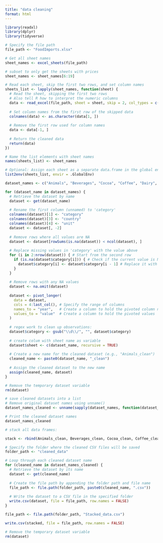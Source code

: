 ```yaml
---
title: "data cleaning"
format: html
---
```

```r
library(readxl)
library(dplyr)
library(tidyverse)
```

```r
# Specify the file path
file_path <- "FoodImports.xlsx"

# Get all sheet names
sheet_names <- excel_sheets(file_path)

# subset to only get the sheets with prices
sheet_names <- sheet_names[6:19]

# Read each sheet, skip the first two rows, and set column names
sheets_list <- lapply(sheet_names, function(sheet) {
  # Read the sheet, skipping the first two rows
  # Also tell R how to interpret the numeric columns
  data <- read_excel(file_path, sheet = sheet, skip = 2, col_types = c("guess", "guess", "guess", "guess", "numeric", "numeric", "numeric", "numeric", "numeric", "numeric", "numeric", "numeric", "numeric", "numeric", "numeric", "numeric", "numeric", "numeric", "numeric", "numeric", "numeric", "numeric", "numeric", "numeric", "numeric", "numeric", "numeric", "numeric", "numeric"))
  
  # Set column names from the first row of the skipped data
  colnames(data) <- as.character(data[1, ])
  
  # Remove the first row used for column names
  data <- data[-1, ]
  
  # Return the cleaned data
  return(data)
})

# Name the list elements with sheet names
names(sheets_list) <- sheet_names

# Optional: Assign each sheet as a separate data.frame in the global environment
list2env(sheets_list, envir = .GlobalEnv)

```

```r
dataset_names <- c("Animals", "Beverages", "Cocoa", "Coffee", "Dairy", "Fish","Fruits","Grains", "Meats", "Nuts", "Other", "Sweets", "Vegetables", "VegOils")
```

```r
for (dataset_name in dataset_names) {
  # Retrieve the dataset by name
  dataset <- get(dataset_name)
  
  # Rename the first column (unnamed) to 'category'
  colnames(dataset)[1] <- "category"
  colnames(dataset)[3] <- "country"
  colnames(dataset)[4] <- "unit"
  dataset <- dataset[, -2]
  
  # Remove rows where all values are NA
  dataset <- dataset[rowSums(is.na(dataset)) < ncol(dataset), ]
  
  # Replace missing values in 'category' with the value above
  for (i in 2:nrow(dataset)) { # Start from the second row
    if (is.na(dataset$category[i])) { # Check if the current value is NA
      dataset$category[i] <- dataset$category[i - 1] # Replace it with the value above
    }
  }
  
  # Remove rows with any NA values
  dataset <- na.omit(dataset)
  
  dataset <- pivot_longer(
    data = dataset,
    cols = 4:last_col(), # Specify the range of columns
    names_to = "year",   # Create a column to hold the pivoted column names
    values_to = "value"  # Create a column to hold the pivoted values
  )
  
  # regex work to clean up observations: 
  dataset$category <- gsub("\\d\\/", "", dataset$category)
  
  # create colum with sheet name as variable
  dataset$sheet <- c(dataset_name, recursive = TRUE)
  
  # Create a new name for the cleaned dataset (e.g., "Animals_clean")
  cleaned_name <- paste0(dataset_name, "_clean")
  
  # Assign the cleaned dataset to the new name
  assign(cleaned_name, dataset)
}

# Remove the temporary dataset variable
rm(dataset)
```


```r
# save cleaned datasets into a list
# Remove original dataset names using unname()
dataset_names_cleaned <- unname(sapply(dataset_names, function(dataset_name) paste0(dataset_name, "_clean")))

# Print the cleaned dataset names
dataset_names_cleaned
```

```r
# stack all data frames: 

stack <- rbind(Animals_clean, Beverages_clean, Cocoa_clean, Coffee_clean, Dairy_clean, Fish_clean, Fruits_clean, Grains_clean, Meats_clean, Nuts_clean, Other_clean, Sweets_clean, Vegetables_clean, VegOils_clean)

```



```r
# Specify the folder where the cleaned CSV files will be saved
folder_path <- "cleaned_data"

# Loop through each cleaned dataset name
for (cleaned_name in dataset_names_cleaned) {
  # Retrieve the dataset by its name
  dataset <- get(cleaned_name)
  
  # Create the file path by appending the folder path and file name
  file_path <- file.path(folder_path, paste0(cleaned_name, ".csv"))
  
  # Write the dataset to a CSV file in the specified folder
  write.csv(dataset, file = file_path, row.names = FALSE)
}

file_path <- file.path(folder_path, "Stacked_data.csv")

write.csv(stacked, file = file_path, row.names = FALSE)

# Remove the temporary dataset variable
rm(dataset)
```

